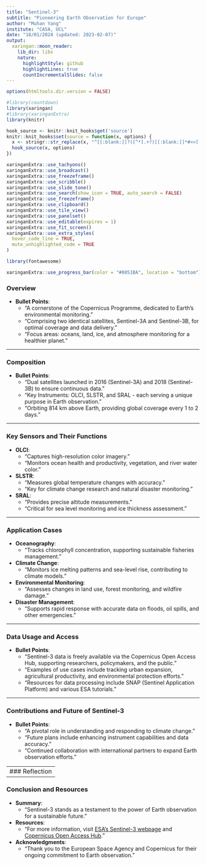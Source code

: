 ---
title: "Sentinel-3"
subtitle: "Pioneering Earth Observation for Europe"
author: "Muhan Yang"
institute: "CASA, UCL"
date: "18/01/2024 (updated: 2023-02-07)"
output:
  xaringan::moon_reader:
    lib_dir: libs
    nature:
      highlightStyle: github
      highlightLines: true
      countIncrementalSlides: false
---

```{r setup, include=FALSE}
options(htmltools.dir.version = FALSE)
```

```{r xaringan-all, echo=FALSE}
#library(countdown)
library(xaringan)
#library(xaringanExtra)
library(knitr)

hook_source <- knitr::knit_hooks$get('source')
knitr::knit_hooks$set(source = function(x, options) {
  x <- stringr::str_replace(x, "^[[:blank:]]?([^*].+?)[[:blank:]]*#<<[[:blank:]]*$", "*\\1")
  hook_source(x, options)
})

xaringanExtra::use_tachyons()
xaringanExtra::use_broadcast()
xaringanExtra::use_freezeframe()
xaringanExtra::use_scribble()
xaringanExtra::use_slide_tone()
xaringanExtra::use_search(show_icon = TRUE, auto_search = FALSE)
xaringanExtra::use_freezeframe()
xaringanExtra::use_clipboard()
xaringanExtra::use_tile_view()
xaringanExtra::use_panelset()
xaringanExtra::use_editable(expires = 1)
xaringanExtra::use_fit_screen()
xaringanExtra::use_extra_styles(
  hover_code_line = TRUE,         
  mute_unhighlighted_code = TRUE  
)

```

```{r load_packages, message=FALSE, warning=FALSE, include=FALSE}
library(fontawesome)
```

```{r, echo=FALSE}
xaringanExtra::use_progress_bar(color = "#0051BA", location = "bottom")
```

### Overview
- **Bullet Points**:
  - "A cornerstone of the Copernicus Programme, dedicated to Earth's environmental monitoring."
  - "Comprising two identical satellites, Sentinel-3A and Sentinel-3B, for optimal coverage and data delivery."
  - "Focus areas: oceans, land, ice, and atmosphere monitoring for a healthier planet."

---

### Composition
- **Bullet Points**:
  - "Dual satellites launched in 2016 (Sentinel-3A) and 2018 (Sentinel-3B) to ensure continuous data."
  - "Key Instruments: OLCI, SLSTR, and SRAL - each serving a unique purpose in Earth observation."
  - "Orbiting 814 km above Earth, providing global coverage every 1 to 2 days."
  
---

### Key Sensors and Their Functions
- **OLCI**:
  - "Captures high-resolution color imagery."
  - "Monitors ocean health and productivity, vegetation, and river water color."
- **SLSTR**:
  - "Measures global temperature changes with accuracy."
  - "Key for climate change research and natural disaster monitoring."
- **SRAL**:
  - "Provides precise altitude measurements."
  - "Critical for sea level monitoring and ice thickness assessment."
  
---

### Application Cases
- **Oceanography**:
  - "Tracks chlorophyll concentration, supporting sustainable fisheries management."
- **Climate Change**:
  - "Monitors ice melting patterns and sea-level rise, contributing to climate models."
- **Environmental Monitoring**:
  - "Assesses changes in land use, forest monitoring, and wildfire damage."
- **Disaster Management**:
  - "Supports rapid response with accurate data on floods, oil spills, and other emergencies."
  
---

### Data Usage and Access
- **Bullet Points**:
  - "Sentinel-3 data is freely available via the Copernicus Open Access Hub, supporting researchers, policymakers, and the public."
  - "Examples of use cases include tracking urban expansion, agricultural productivity, and environmental protection efforts."
  - "Resources for data processing include SNAP (Sentinel Application Platform) and various ESA tutorials."
  
---

### Contributions and Future of Sentinel-3
- **Bullet Points**:
  - "A pivotal role in understanding and responding to climate change."
  - "Future plans include enhancing instrument capabilities and data accuracy."
  - "Continued collaboration with international partners to expand Earth observation efforts."
  
---
### Reflection
---

### Conclusion and Resources
- **Summary**:
  - "Sentinel-3 stands as a testament to the power of Earth observation for a sustainable future."
- **Resources**:
  - "For more information, visit [ESA's Sentinel-3 webpage](#) and [Copernicus Open Access Hub](#)."
- **Acknowledgments**:
  - "Thank you to the European Space Agency and Copernicus for their ongoing commitment to Earth observation."





